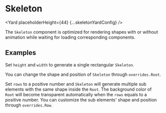 <!--
Copyright (c) Uber Technologies, Inc.

This source code is licensed under the MIT license found in the
LICENSE file in the root directory of this source tree.
-->






# Skeleton

<Yard placeholderHeight={44} {...skeletonYardConfig} />

The `Skeleton` component is optimized for rendering shapes with or without animation while waiting for loading corresponding components.

## Examples

<Example title="Basic usage" path="skeleton/basic.tsx">
  <SkeletonBasic />
</Example>

Set `height` and `width` to generate a single rectangular `Skeleton`.

<Example title="Other Shapes" path="skeleton/circle.tsx">
  <SkeletonCircle />
</Example>

You can change the shape and position of `Skeleton` through `overrides.Root`.

<Example title="Animation" path="skeleton/animation.tsx">
  <SkeletonAnimation />
</Example>

<Example title="Sub elements" path="skeleton/subElements.tsx">
  <SkeletonSubElements />
</Example>

Set `rows` to a positive number and `Skeleton` will generate multiple sub elements with the same shape inside the `Root`.
The background color of `Root` will become transparent automatically when the `rows` equals to a positive number.
You can customize the sub elements' shape and position through `overrides.Row`.

<Exports component={SkeletonExports} title="Skeleton exports" path="baseui/skeleton" />
